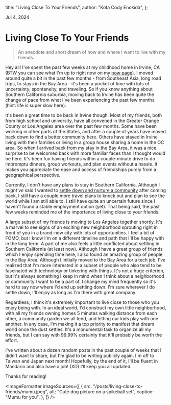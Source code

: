 
  title: "Living Close To Your Friends",
  author: "Kota Cody Enokida",
};

Jul 4, 2024

# Living Close To Your Friends

<BlockQuote>
  An anecdote and short dream of how and where I want to live with my friends.
</BlockQuote>

<HeroImage
  src="/posts/living-close-to-friends/dodgers.jpeg"
  alt="Panoramic picture of dodgers stadium in Los Angeles, California"
  caption="Dodgers Stadium, LA"
/>

Hey all! I've spent the past few weeks at my childhood home in Irvine, CA (BTW you can see what I'm up to right now on my [now page](/now)). I moved around quite a bit in the past few months - from Southeast Asia, long road trips, to stays in the Bay Area - it's been a pocket of time with lots of uncertainty, spontaneity, and traveling. So if you know anything about Southern California suburbia, moving back to Irvine has been quite the change of pace from what I've been experiencing the past few months (hint: life is super slow here).

It's been a great time to be back in Irvine though. Most of my friends, both from high school and university, have all convened in the Greater Orange County or Los Angeles area over the past few months. Some have been working in other parts of the States, and after a couple of years have moved back down to find a better community here. Others have stayed in Irvine living with their families or living in a group house sharing a home in the OC area. So when I arrived back from my stay in the Bay Area, it was a nice surprise to be welcomed back with more familiar faces than I thought would be here. It's been fun having friends within a couple-minute drive to do impromptu dinners, group workouts, and plan events without a hassle. It makes you appreciate the ease and access of friendships purely from a geographical perspective.

Currently, I don't have any plans to stay in Southern California. Although I _might've_ said I wanted to [settle down and nurture a community](/post/thailand-finale) after coming back, I still have a couple more travel plans to knock out and plan to see the world while I am still able to. I still have quite an uncertain future since I haven't found a stable employment option (yet). That being said, the past few weeks reminded me of the importance of living close to your friends.

A large subset of my friends is moving to Los Angeles together shortly. It's a marvel to see signs of an exciting new neighborhood sprouting right in front of you in a brand-new city with lots of opportunities. I feel a bit of FOMO, but I know I'm on a different timeline and path that I'll be happy with in the long term. A part of me also feels a little conflicted about settling in Southern California (at least now). Although I have a great group of friends which I enjoy spending time here, I also found an amazing group of people in the Bay Area. Although I initially moved to the Bay Area for a tech job, I've realized that I'm more interested in a subset of people who also tend to be fascinated with technology or tinkering with things. It's not a huge criterion, but it's always something I keep in mind when I think about a neighborhood or community I want to be a part of. I change my mind frequently so it's hard to say now where I'd end up settling down. I'm sure wherever I do settle down, I'll enjoy as long as I'm there with great company.

Regardless, I think it's extremely important to live close to those who you enjoy being with. In an ideal world, I'd construct my own little neighborhood, with all my friends owning homes 5 minutes walking distance from each other, a community garden we all tend, and letting our kids play with one another. In any case, I'm making it a top priority to manifest that dream world once the dust settles. It's a monumental task to organize all my friends, but I can say with 99.99% certainty that it'll probably be worth the effort.

I've written about a dozen random posts in the past couple of weeks that I didn't want to share, but I'm glad to be writing publicly again. I'm off to Taiwan and Japan next month! Hopefully, by the end of it, I'll be fluent in Mandarin and also have a job! (XD) I'll keep you all updated.

Thanks for reading!

<ImageFormatter
  imageSources={[
    {
      src: "/posts/living-close-to-friends/mumu.jpeg",
      alt: "Cute dog picture on a spikeball set",
      caption: "Mumu for you",
    },
  ]}
/>
